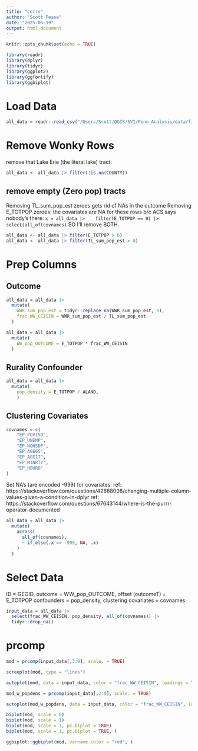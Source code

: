 ```yaml
---
title: "corrs"
author: "Scott Pease"
date: "2025-06-19"
output: html_document
---
```


```r
knitr::opts_chunk$set(echo = TRUE)
```

```r
library(readr)
library(dplyr)
library(tidyr)
library(ggplot2)
library(ggfortify)
library(ggbiplot)
```

# Load Data
```r
all_data = readr::read_csv("/Users/Scott/QGIS/SVI/Penn_Analysis/data/final_output.csv")
```

# Remove Wonky Rows
remove that Lake Erie (the literal lake) tract:
```r
all_data <- all_data |> filter(!is.na(COUNTY))
```

## remove empty (Zero pop) tracts
Removing TL_sum_pop_est zeroes gets rid of NAs in the outcome
Removing E_TOTPOP zeroes: the covariates are NA for these rows
b/c ACS says nobody's there:
`x = all_data |> 
  filter(E_TOTPOP == 0) |> 
  select(all_of(covnames)
`
SO I'll remove BOTH.
```r
all_data <- all_data |> filter(E_TOTPOP > 0)
all_data <- all_data |> filter(TL_sum_pop_est > 0)
```


# Prep Columns
## Outcome
```r
all_data = all_data |> 
  mutate(
    WWR_sum_pop_est = tidyr::replace_na(WWR_sum_pop_est, 0),
    frac_WW_CEISIN = WWR_sum_pop_est / TL_sum_pop_est
  )
```

```r
all_data = all_data |> 
  mutate(
    WW_pop_OUTCOME = E_TOTPOP * frac_WW_CEISIN
  )
```

## Rurality Confounder
```r
all_data = all_data |> 
  mutate(
    pop_density = E_TOTPOP / ALAND,
    )
```

## Clustering Covariates
```r
covnames = c(
    "EP_POV150", 
    "EP_UNEMP",
    "EP_NOHSDP",
    "EP_AGE65",
    "EP_AGE17",
    "EP_MINRTY",
    "EP_HBURD"
)
```

Set NA's (are encoded -999) for covariates:
ref: https://stackoverflow.com/questions/42888008/changing-multiple-column-values-given-a-condition-in-dplyr
ref: https://stackoverflow.com/questions/67643144/where-is-the-purrr-operator-documented
```r
all_data = all_data |> 
  mutate(
    across(
      all_of(covnames),
      ~ if_else(.x == -999, NA, .x)
    )
  )
```

# Select Data
ID = GEOID,
outcome = WW_pop_OUTCOME,
offset (outcomeT) = E_TOTPOP
confounders = pop_density,
clustering covariates = covnames
```r
input_data = all_data |> 
  select(frac_WW_CEISIN, pop_density, all_of(covnames)) |> 
  tidyr::drop_na()
```

# prcomp
```r
mod = prcomp(input_data[,3:9], scale. = TRUE)
```

```r
screeplot(mod, type = "lines")
```


```r
autoplot(mod, data = input_data, color = "frac_WW_CEISIN", loadings = TRUE, loadings.label = TRUE)
```

```r
mod_w_popdens = prcomp(input_data[,2:9], scale. = TRUE)
```

```r
autoplot(mod_w_popdens, data = input_data, color = "frac_WW_CEISIN", loadings = TRUE, loadings.label = TRUE, )
```

```r
biplot(mod, scale = 0)
biplot(mod, scale = 1)
biplot(mod, scale = 1, pc.biplot = TRUE)
biplot(mod, scale = 1, pc.biplot = TRUE, )
```

```r
ggbiplot::ggbiplot(mod, varname.color = "red", )
```

